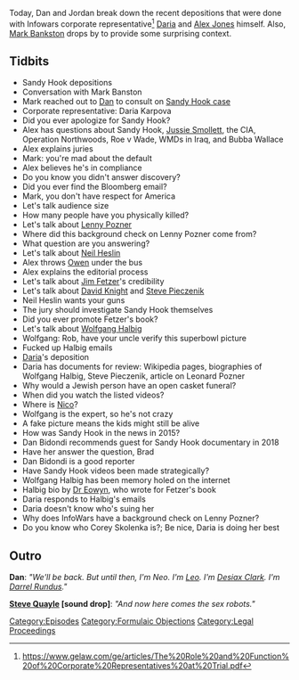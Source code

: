{{DEFAULTSORT:
    #_EPISODE_0641:Formulaic Objections Part 4
}}{{Episode
    | title           = Formulaic Objections Part 4
    | caption         = [https://knowledgefight.libsyn.com/641-formulaic-objections-part-4 Listen to this episode on Libsyn]
    | episodeNumber   = 641
    | length          = 04:08:30
    | airDate         = January 26, 2022
    | episodeType     = [[:Category:Formulaic Objections|Formulaic Objections]]
    | appearance      = [[Mark Bankston]], [[Daria Karpova]], [[Leonard Posner]], [[Neil Hesslin]], [[Owen Shroyer]], [[Jim Fetzer]], [[David Knight]], [[Steve Pieczenik]], [[Wolfgang Halbig]], [[Rob Dew]], [[Dan Bidondi]], [[Corey Skolenka]]
    | oocDrop         = Jar Jar Binks? Don't know him
    | previousEpisode = [[640: January 22, 2022]]
    | nextEpisode     = [[642: January 24, 2022]]
}}

{{Stub}}

Today, Dan and Jordan break down the recent depositions that were done with Infowars corporate representative<ref>https://www.gelaw.com/ge/articles/The%20Role%20and%20Function%20of%20Corporate%20Representatives%20at%20Trial.pdf</ref> [[Daria Karpova|Daria]] and [[Alex Jones]] himself.  Also, [[Mark Bankston]] drops by to provide some surprising context.

==Tidbits==

*Sandy Hook depositions
*Conversation with Mark Banston
*Mark reached out to [[Dan Friesen|Dan]] to consult on [[Texas Sandy Hook Lawsuit (Heslin v. Jones)|Sandy Hook case]]
*Corporate representative: Daria Karpova
*Did you ever apologize for Sandy Hook?
*Alex has questions about Sandy Hook, [[Jussie Smollett]], the CIA, Operation Northwoods, Roe v Wade, WMDs in Iraq, and Bubba Wallace
*Alex explains juries
*Mark: you're mad about the default
*Alex believes he's in compliance
*Do you know you didn't answer discovery?
*Did you ever find the Bloomberg email?
*Mark, you don't have respect for America
*Let's talk audience size
*How many people have you physically killed?
*Let's talk about [[Leonard Pozner|Lenny Pozner]]
*Where did this background check on Lenny Pozner come from?
*What question are you answering?
*Let's talk about [[Neil Heslin]]
*Alex throws [[Owen Shroyer|Owen]] under the bus
*Alex explains the editorial process
*Let's talk about [[Jim Fetzer]]'s credibility
*Let's talk about [[David Knight]] and [[Steve Pieczenik]]
*Neil Heslin wants your guns
*The jury should investigate Sandy Hook themselves
*Did you ever promote Fetzer's book?
*Let's talk about [[Wolfgang Halbig]]
*Wolfgang: Rob, have your uncle verify this superbowl picture
*Fucked up Halbig emails
*[[Daria Karpova|Daria]]'s deposition
*Daria has documents for review: Wikipedia pages, biographies of Wolfgang Halbig, Steve Pieczenik, article on Leonard Pozner
*Why would a Jewish person have an open casket funeral?
*When did you watch the listed videos?
*Where is [[Nico Acosta|Nico]]?
*Wolfgang is the expert, so he's not crazy
*A fake picture means the kids might still be alive
*How was Sandy Hook in the news in 2015?
*Dan Bidondi recommends guest for Sandy Hook documentary in 2018
*Have her answer the question, Brad
*Dan Bidondi is a good reporter
*Have Sandy Hook videos been made strategically?
*Wolfgang Halbig has been memory holed on the internet
*Halbig bio by [[Dr Eowyn]], who wrote for Fetzer's book
*Daria responds to Halbig's emails
*Daria doesn't know who's suing her
*Why does InfoWars have a background check on Lenny Pozner?
*Do you know who Corey Skolenka is?; Be nice, Daria is doing her best

==Outro==
'''Dan''': ''"We'll be back. But until then, I'm Neo. I'm [[leo Zagami|Leo]]. I'm [[Desiax Clark]]. I'm [[Darrel Rundus]]."''

'''[[Steve Quayle]] [sound drop]''': ''"And now here comes the sex robots."''

[[Category:Episodes]]
[[Category:Formulaic Objections]]
[[Category:Legal Proceedings]]
